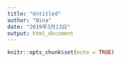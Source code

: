 ```yaml
---
title: "Untitled"
author: "Nina"
date: "2019年3月13日"
output: html_document
---
```


```r
knitr::opts_chunk$set(echo = TRUE)
```

